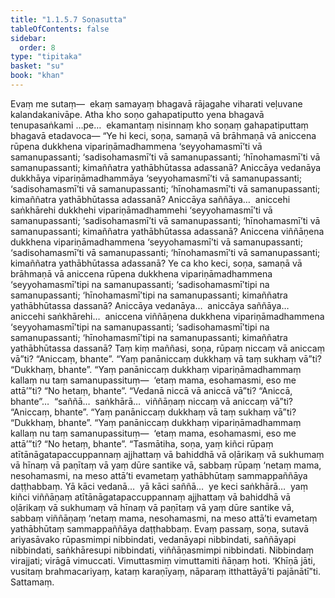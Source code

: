 ```yaml
---
title: "1.1.5.7 Soṇasutta"
tableOfContents: false
sidebar:
  order: 8
type: "tipitaka"
basket: "su"
book: "khan"
---
```



<DynamicBreadcrumb />

<Division number="49" book="khan" bookNo="13" page="39">

<Paragraph number="211" book="khan">
Evaṃ me sutaṃ—  ekaṃ samayaṃ bhagavā rājagahe viharati veḷuvane kalandakanivāpe. Atha kho soṇo gahapatiputto yena bhagavā tenupasaṅkami …pe…  ekamantaṃ nisinnaṃ kho soṇaṃ gahapatiputtaṃ bhagavā etadavoca—
</Paragraph>

<Paragraph number="212" book="khan">
“Ye hi keci, soṇa, samaṇā vā brāhmaṇā vā aniccena rūpena dukkhena vipariṇāmadhammena ‘seyyohamasmī’ti vā samanupassanti; ‘sadisohamasmī’ti vā samanupassanti; ‘hīnohamasmī’ti vā samanupassanti; kimaññatra yathābhūtassa adassanā? Aniccāya vedanāya dukkhāya vipariṇāmadhammāya ‘seyyohamasmī’ti vā samanupassanti; ‘sadisohamasmī’ti vā samanupassanti; ‘hīnohamasmī’ti vā samanupassanti; kimaññatra yathābhūtassa adassanā? Aniccāya saññāya…  aniccehi saṅkhārehi dukkhehi vipariṇāmadhammehi ‘seyyohamasmī’ti vā samanupassanti; ‘sadisohamasmī’ti vā samanupassanti; ‘hīnohamasmī’ti vā samanupassanti; kimaññatra yathābhūtassa adassanā? Aniccena viññāṇena dukkhena vipariṇāmadhammena ‘seyyohamasmī’ti vā samanupassanti; ‘sadisohamasmī’ti vā samanupassanti; ‘hīnohamasmī’ti vā samanupassanti; kimaññatra yathābhūtassa adassanā?
</Paragraph>

<Paragraph number="213" book="khan">
Ye ca kho keci, soṇa, samaṇā vā brāhmaṇā vā aniccena rūpena dukkhena vipariṇāmadhammena ‘seyyohamasmī’tipi na samanupassanti; ‘sadisohamasmī’tipi na samanupassanti; ‘hīnohamasmī’tipi na samanupassanti; kimaññatra yathābhūtassa dassanā? Aniccāya vedanāya…  aniccāya saññāya…  aniccehi saṅkhārehi…  aniccena viññāṇena dukkhena vipariṇāmadhammena ‘seyyohamasmī’tipi na samanupassanti; ‘sadisohamasmī’tipi na samanupassanti; ‘hīnohamasmī’tipi na samanupassanti; kimaññatra yathābhūtassa dassanā?
</Paragraph>

<Paragraph number="214" book="khan">
Taṃ kiṃ maññasi, soṇa, rūpaṃ niccaṃ vā aniccaṃ vā”ti? “Aniccaṃ, bhante”. “Yaṃ panāniccaṃ dukkhaṃ vā taṃ sukhaṃ vā”ti? “Dukkhaṃ, bhante”. “Yaṃ panāniccaṃ dukkhaṃ vipariṇāmadhammaṃ kallaṃ nu taṃ samanupassituṃ—  ‘etaṃ mama, esohamasmi, eso me attā’”ti? “No hetaṃ, bhante”. “Vedanā niccā vā aniccā vā”ti? “Aniccā, bhante”…  “saññā…  saṅkhārā…  viññāṇaṃ niccaṃ vā aniccaṃ vā”ti? “Aniccaṃ, bhante”. “Yaṃ panāniccaṃ dukkhaṃ vā taṃ sukhaṃ vā”ti? “Dukkhaṃ, bhante”. “Yaṃ panāniccaṃ dukkhaṃ vipariṇāmadhammaṃ kallaṃ nu taṃ samanupassituṃ—  ‘etaṃ mama, esohamasmi, eso me attā’”ti? “No hetaṃ, bhante”.
</Paragraph>

<Paragraph number="215" book="khan">
“Tasmātiha, soṇa, yaṃ kiñci rūpaṃ atītānāgatapaccuppannaṃ ajjhattaṃ vā bahiddhā vā oḷārikaṃ vā sukhumaṃ vā hīnaṃ vā paṇītaṃ vā yaṃ dūre santike vā, sabbaṃ rūpaṃ ‘netaṃ mama, nesohamasmi, na meso attā’ti evametaṃ yathābhūtaṃ sammappaññāya daṭṭhabbaṃ.
</Paragraph>

<Paragraph number="216" book="khan">
Yā kāci vedanā…  yā kāci saññā…  ye keci saṅkhārā…  yaṃ kiñci viññāṇaṃ atītānāgatapaccuppannaṃ ajjhattaṃ vā bahiddhā vā oḷārikaṃ vā sukhumaṃ vā hīnaṃ vā paṇītaṃ vā yaṃ dūre santike vā, sabbaṃ viññāṇaṃ ‘netaṃ mama, nesohamasmi, na meso attā’ti evametaṃ yathābhūtaṃ sammappaññāya daṭṭhabbaṃ.
</Paragraph>

<Paragraph number="217" book="khan">
Evaṃ passaṃ, soṇa, sutavā ariyasāvako rūpasmimpi nibbindati, vedanāyapi nibbindati, saññāyapi nibbindati, saṅkhāresupi nibbindati, viññāṇasmimpi nibbindati. Nibbindaṃ virajjati; virāgā vimuccati. Vimuttasmiṃ vimuttamiti ñāṇaṃ hoti. ‘Khīṇā jāti, vusitaṃ brahmacariyaṃ, kataṃ karaṇīyaṃ, nāparaṃ itthattāyā’ti pajānātī”ti.

</Paragraph>
</Division>

<Paragraph number="218" type="center" book="khan">
Sattamaṃ.
</Paragraph>